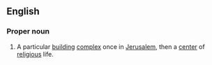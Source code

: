 ==English==
{{wikipedia}}

===Proper noun===
{{en-proper noun|head=the [[temple|Temple]] in [[Jerusalem]]}}

# A particular [[building]] [[complex]] once in [[Jerusalem]], then a [[center]] of [[religious]] life.
